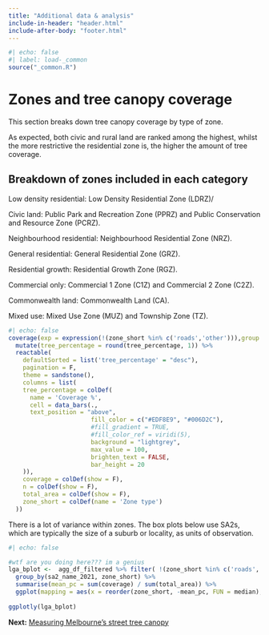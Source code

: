```yaml
---
title: "Additional data & analysis"
include-in-header: "header.html"
include-after-body: "footer.html"
---
```


```r
#| echo: false
#| label: load-_common
source("_common.R")
```

# Zones and tree canopy coverage

This section breaks down tree canopy coverage by type of zone.

As expected, both civic and rural land are ranked among the highest, whilst the more restrictive the residential zone is, the higher the amount of tree coverage. 

::: {.callout-tip collapse="true"}
# Breakdown of zones included in each category

Low density residential: Low Density Residential Zone (LDRZ)/

Civic land:  Public Park and Recreation Zone (PPRZ) and Public Conservation and Resource Zone (PCRZ).

Neighbourhood residential: Neighbourhood Residential Zone (NRZ).

General residential: General Residential Zone (GRZ).

Residential growth: Residential Growth Zone (RGZ).

Commercial only: Commercial 1 Zone (C1Z) and Commercial 2 Zone (C2Z).

Commonwealth land: Commonwealth Land (CA).

Mixed use: Mixed Use Zone (MUZ) and Township Zone (TZ).
:::


```r
#| echo: false
coverage(exp = expression(!(zone_short %in% c('roads','other'))),group = 'zone_short', df = agg_df_filtered) %>%
  mutate(tree_percentage = round(tree_percentage, 1)) %>%
  reactable(
    defaultSorted = list('tree_percentage' = "desc"),
    pagination = F,
    theme = sandstone(),
    columns = list(
    tree_percentage = colDef(
      name = 'Coverage %',
      cell = data_bars(.,
      text_position = "above",
                       fill_color = c("#EDF8E9", "#006D2C"),
                       #fill_gradient = TRUE,
                       #fill_color_ref = viridi(5),
                       background = "lightgrey",
                       max_value = 100,
                       brighten_text = FALSE,
                       bar_height = 20
    )),
    coverage = colDef(show = F),
    n = colDef(show = F),
    total_area = colDef(show = F),
    zone_short = colDef(name = 'Zone type')
  ))

```

There is a lot of variance within zones. The box plots below use SA2s, which are typically the size of a suburb or locality, as units of observation.

```r
#| echo: false

#wtf are you doing here??? im a genius
lga_bplot <-  agg_df_filtered %>% filter( !(zone_short %in% c('roads','other')) ) %>%
  group_by(sa2_name_2021, zone_short) %>%
  summarise(mean_pc = sum(coverage) / sum(total_area)) %>%
  ggplot(mapping = aes(x = reorder(zone_short, -mean_pc, FUN = median), y = mean_pc, text = sa2_name_2021)) + geom_boxplot(color = "#006D2C") + xlab('Zone Type') + ylab(' Coverage (%) ') +  theme_minimal() + theme(axis.text.x = element_text(angle = 45)) 
  
ggplotly(lga_bplot)

```

**Next:** [Measuring Melbourne's street tree canopy](/model.html) 